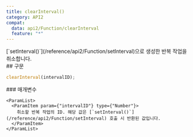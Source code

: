 ```yaml
---
title: clearInterval()
category: API2
compat:
  data: api2/Function/clearInterval
  feature: "*"
---
```


<Section>
  [`setInterval()`](/reference/api2/Function/setInterval)으로 생성한 반복 작업을 취소합니다.
</Section>
<Section>
  ## 구문

  ~~~js
  clearInterval(intervalID);
  ~~~

  <Section>
    ### 매개변수

    <ParamList>
      <ParamItem param={"intervalID"} type={"Number"}>
        취소할 반복 작업의 ID. 해당 값은 [`setInterval()`](/reference/api2/Function/setInterval) 호출 시 반환된 값입니다.
      </ParamItem>
    </ParamList>
  </Section>
</Section>